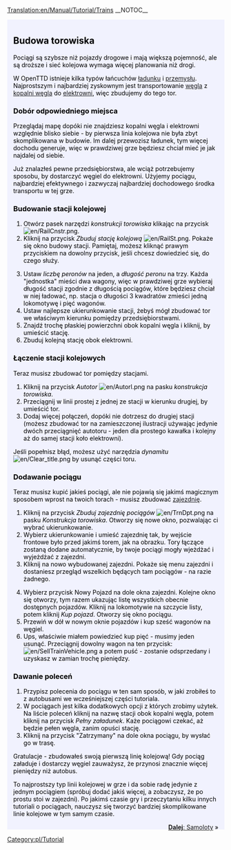 [[Translation:en/Manual/Tutorial/Trains]]
__NOTOC__
{{en/Tabs|5|3
|pl/Manual/Tutorial/Tutorial|1. Zaczynamy<!--
-->|pl/Manual/Tutorial/Tutorial/Autobusy|2. Autobusy<!--
-->|pl/Manual/Tutorial/Tutorial/Pociagi|3. Pociągi<!--
-->|pl/Manual/Tutorial/Tutorial/Samoloty|4. Samoloty<!--
-->|pl/Manual/Tutorial/Tutorial/Podsumowanie|5. Podsumowanie}}
<div style="padding:.5em 1em 1em 1em; border-top:none; background-color:#f1f2fe; color:#000;">
{{pl/Tutorial}}
==Budowa torowiska==
Pociągi są szybsze niż pojazdy drogowe i mają większą pojemność, ale są droższe i sieć kolejowa wymaga więcej planowania niż drogi.

W OpenTTD istnieje kilka typów łańcuchów [[pl/ładunek|ładunku]] i [[pl/Przemysł|przemysłu]]. Najprostszym i najbardziej zyskownym jest transportowanie [[pl/Manual/Base Set/Cargos/Węgiel|węgla]] z [[pl/Manual/Base Set/Industries/Kopalnia węgla|kopalni węgla]] do [[pl/Manual/Base Set/Industries/Elektrownia|elektrowni]], więc zbudujemy do tego tor.

===Dobór odpowiedniego miejsca===
Przeglądaj mapę dopóki nie znajdziesz kopalni węgla i elektrowni względnie blisko siebie - by pierwsza linia kolejowa nie była zbyt skomplikowana w budowie. Im dalej przewozisz ładunek, tym więcej dochodu generuje, więc w prawdziwej grze będziesz chciał mieć je jak najdalej od siebie.
{{en/Phototable|[[File:en/tutorial1.png|400px]]|Elektrownia i pobliska kopalnia węgla.|none}}

Już znalazłeś pewne przedsiębiorstwa, ale wciąż potrzebujemy sposobu, by dostarczyć węgiel do elektrowni. Użyjemy pociągu, najbardziej efektywnego i zazwyczaj najbardziej dochodowego środka transportu w tej grze.

===Budowanie stacji kolejowej===
{{en/Phototable|[[File:pl/Railroad Construction.png]]|Pasek narzędzi budowy torowiska.|none|6=:}}
#Otwórz pasek narzędzi ''konstrukcji torowiska'' klikając na przycisk [[File:en/RailCnstr.png]].
#Kliknij na przycisk ''Zbuduj stację kolejową'' [[File:en/RailSt.png]]. Pokaże się okno budowy stacji. Pamiętaj, możesz kliknąć prawym przyciskiem na dowolny przycisk, jeśli chcesz dowiedzieć się, do czego służy.
{{en/Phototable|[[File:pl/stationgui.png]]|Okno wyboru stacji kolejowej.|none|6=:}}
<ol start="3">
<li>Ustaw ''liczbę peronów'' na jeden, a ''długość peronu'' na trzy. Każda "jednostka" mieści dwa wagony, więc w prawdziwej grze wybieraj długość stacji zgodnie z długością pociągów, które będziesz chciał w niej ładować, np. stacja o długości 3 kwadratów zmieści jedną lokomotywę i pięć wagonów.
<li>Ustaw najlepsze ukierunkowanie stacji, żebyś mógł zbudować tor we właściwym kierunku pomiędzy przedsiębiorstwami.
<li>Znajdź trochę płaskiej powierzchni obok kopalni węgla i kliknij, by umieścić stację.
<li>Zbuduj kolejną stację obok elektrowni.
</ol>
{{en/Phototable|[[File:en/tutorial2.png|400px]]|Twoje stacje obok przedsiębiorstw.|none|6=:}}

===Łączenie stacji kolejowych===
Teraz musisz zbudować tor pomiędzy stacjami. 

#Kliknij na przycisk ''Autotor'' [[File:en/Autorl.png]] na pasku ''konstrukcja torowiska''.
#Przeciągnij w linii prostej z jednej ze stacji w kierunku drugiej, by umieścić tor.
#Dodaj więcej połączeń, dopóki nie dotrzesz do drugiej stacji (możesz zbudować tor na zamieszczonej ilustracji używając jedynie dwóch przeciągnięć autotoru - jeden dla prostego kawałka i kolejny aż do samej stacji koło elektrowni).
{{en/Phototable|[[File:en/tutorial3.png|400px]]|Połączone stacje.|none|6=:}}

Jeśli popełnisz błąd, możesz użyć narzędzia ''dynamitu'' [[File:en/Clear title.png]] by usunąć części toru.

===Dodawanie pociągu===
Teraz musisz kupić jakieś pociągi, ale nie pojawią się jakimś magicznym sposobem wprost na twoich torach - musisz zbudować [[en/zajezdnia|zajezdnię]].

#Kliknij na przycisk ''Zbuduj zajezdnię pociągów'' [[File:en/TrnDpt.png]] na pasku ''Konstrukcja torowiska''. Otworzy się nowe okno, pozwalając ci wybrać ukierunkowanie. 
#Wybierz ukierunkowanie i umieść zajezdnię tak, by wejście frontowe było przed jakimś torem, jak na obrazku. Tory łączące zostaną dodane automatycznie, by twoje pociągi mogły wjeżdżać i wyjeżdżać z zajezdni.
#Kliknij na nowo wybudowanej zajezdni. Pokaże się menu zajezdni i dostaniesz przegląd wszelkich będących tam pociągów - na razie żadnego.
{{en/Phototable|[[File:pl/tutorial4.png|400px]]|Okno zajezdni|none|6=:}}
<ol start="4">
<li>Wybierz przycisk Nowy Pojazd na dole okna zajezdni. Kolejne okno się otworzy, tym razem ukazując listę wszystkich obecnie dostępnych pojazdów. Kliknij na lokomotywie na szczycie listy, potem kliknij ''Kup pojazd''. Otworzy się okno pociągu.
<li>Przewiń w dół w nowym oknie pojazdów i kup sześć wagonów na węgiel.  
<li>Ups, właściwie miałem powiedzieć kup pięć - musimy jeden usunąć. Przeciągnij dowolny wagon na ten przycisk: [[File:en/SellTrainVehicle.png]] a potem puść - zostanie odsprzedany i uzyskasz w zamian trochę pieniędzy.
</ol>

===Dawanie poleceń===
#Przypisz polecenia do pociągu w ten sam sposób, w jaki zrobiłeś to z autobusami we wcześniejszej części tutoriala.
#W pociągach jest kilka dodatkowych opcji z których zrobimy użytek. Na liście poleceń kliknij na nazwę stacji obok kopalni węgla, potem kliknij na przycisk ''Pełny załadunek''. Każe pociągowi czekać, aż będzie pełen węgla, zanim opuści stację.
#Kliknij na przycisk "Zatrzymany" na dole okna pociągu, by wysłać go w trasę.

Gratulacje - zbudowałeś swoją pierwszą linię kolejową!  Gdy pociąg załaduje i dostarczy węgiel zauważysz, że przynosi znacznie więcej pieniędzy niż autobus.

To najprostszy typ linii kolejowej w grze i da sobie radę jedynie z jednym pociągiem (spróbuj dodać jakiś więcej, a zobaczysz, że po prostu stoi w zajezdni).  Po jakimś czasie gry i przeczytaniu kilku innych tutoriali o pociągach, nauczysz się tworzyć bardziej skomplikowane linie kolejowe w tym samym czasie.

<span style="float: right">[[pl/Manual/Tutorial/Tutorial/Samoloty|'''Dalej''': Samoloty]] &raquo;</span>
</div>
[[Category:pl/Tutorial]]